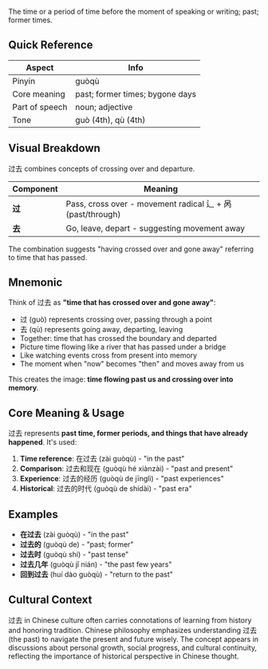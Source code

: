The time or a period of time before the moment of speaking or writing; past; former times.

## Quick Reference

| Aspect         | Info                            |
| -------------- | ------------------------------- |
| Pinyin         | guòqù                           |
| Core meaning   | past; former times; bygone days |
| Part of speech | noun; adjective                 |
| Tone           | guò (4th), qù (4th)             |

## Visual Breakdown

过去 combines concepts of crossing over and departure.

| Component | Meaning                                                    |
| --------- | ---------------------------------------------------------- |
| **过**    | Pass, cross over - movement radical 辶 + 呙 (past/through) |
| **去**    | Go, leave, depart - suggesting movement away               |

The combination suggests "having crossed over and gone away" referring to time that has passed.

## Mnemonic

Think of 过去 as **"time that has crossed over and gone away"**:

- 过 (guò) represents crossing over, passing through a point
- 去 (qù) represents going away, departing, leaving
- Together: time that has crossed the boundary and departed
- Picture time flowing like a river that has passed under a bridge
- Like watching events cross from present into memory
- The moment when "now" becomes "then" and moves away from us

This creates the image: **time flowing past us and crossing over into memory**.

## Core Meaning & Usage

过去 represents **past time, former periods, and things that have already happened**. It's used:

1. **Time reference**: 在过去 (zài guòqù) - "in the past"
2. **Comparison**: 过去和现在 (guòqù hé xiànzài) - "past and present"
3. **Experience**: 过去的经历 (guòqù de jīnglì) - "past experiences"
4. **Historical**: 过去的时代 (guòqù de shídài) - "past era"

## Examples

- **在过去** (zài guòqù) - "in the past"
- **过去的** (guòqù de) - "past; former"
- **过去时** (guòqù shí) - "past tense"
- **过去几年** (guòqù jǐ nián) - "the past few years"
- **回到过去** (huí dào guòqù) - "return to the past"

## Cultural Context

过去 in Chinese culture often carries connotations of learning from history and honoring tradition.
Chinese philosophy emphasizes understanding 过去 (the past) to navigate the present and future
wisely. The concept appears in discussions about personal growth, social progress, and cultural
continuity, reflecting the importance of historical perspective in Chinese thought.
